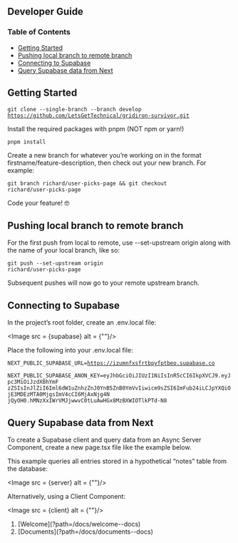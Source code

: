 

## Developer Guide

### Table of Contents
 - [Getting Started](#getting-started)
 - [Pushing local branch to remote branch](#pushing-local-branch-to-remote-branch)
 - [Connecting to Supabase](#connecting-to-supabase)
 - [Query Supabase data from Next](#query-supabase-data-from-next)
    

## Getting Started

  <code>git clone --single-branch --branch develop https://github.com/LetsGetTechnical/gridiron-survivor.git</code>

  Install the required packages with pnpm (NOT npm or yarn!)

  <code>pnpm install</code>

  Create a new branch for whatever you’re working on in the format firstname/feature-description, then check out your new branch. For example:

  <code>git branch richard/user-picks-page && git checkout richard/user-picks-page</code>
  
  Code your feature! 🤓

## Pushing local branch to remote branch

  For the first push from local to remote, use --set-upstream origin along with the name of your local branch, like so:

  <code>git push --set-upstream origin richard/user-picks-page</code>

  Subsequent pushes will now go to your remote upstream branch.

## Connecting to Supabase

  In the project’s root folder, create an .env.local file:

  <Image src = {supabase} alt = {""}/>

  Place the following into your .env.local file:

  <code>NEXT_PUBLIC_SUPABASE_URL=https://izumnfxsfrtbpyfptbeo.supabase.co</code>

  <code>NEXT_PUBLIC_SUPABASE_ANON_KEY=eyJhbGciOiJIUzI1NiIsInR5cCI6IkpXVCJ9.eyJpc3MiOiJzdXBhYmF
zZSIsInJlZiI6Iml6dW1uZnhzZnJ0YnB5ZnB0YmVvIiwicm9sZSI6ImFub24iLCJpYXQiOjE3MDEzMTA0MjgsImV4cCI6MjAxNjg4N
jQyOH0.hMNzXxIWrVMJjwwvC0tLuAwHGx8MzBXWIOTlkPTd-N8</code>


## Query Supabase data from Next

  To create a Supabase client and query data from an Async Server Component, create a new page.tsx file like the example below.

  This example queries all entries stored in a hypothetical “notes” table from the database:

  <Image src = {server} alt = {""}/>

  Alternatively, using a Client Component:

  <Image src = {client} alt = {""}/>

  <ol className = "doc_nav_links">
    <li>[Welcome](?path=/docs/welcome--docs)</li>
    <li>[Documents](?path=/docs/documents--docs)</li>
  </ol>



